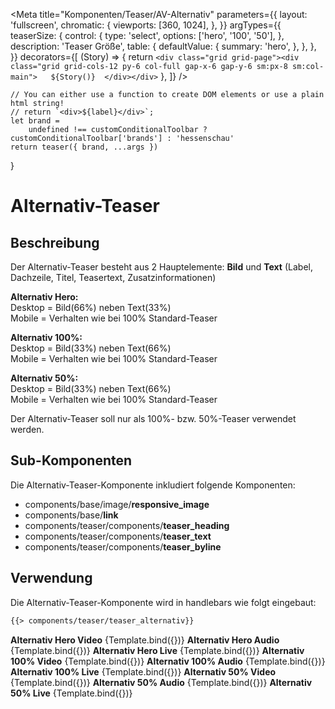 
<Meta
    title="Komponenten/Teaser/AV-Alternativ"
    parameters={{
        layout: 'fullscreen',
        chromatic: {
            viewports: [360, 1024],
        },
    }}
    argTypes={{
        teaserSize: {
            control: {
                type: 'select',
                options: ['hero', '100', '50'],
            },
            description: 'Teaser Größe',
            table: {
                defaultValue: {
                    summary: 'hero',
                },
            },
        },
    }}
    decorators={[
        (Story) => {
            return `<div class="grid grid-page"><div class="grid grid-cols-12 py-6 col-full gap-x-6 gap-y-6 sm:px-8 sm:col-main">  
                ${Story()} 
                </div></div>`
        },
    ]}
/>

    // You can either use a function to create DOM elements or use a plain html string!
    // return `<div>${label}</div>`;
    let brand =
        undefined !== customConditionalToolbar ? customConditionalToolbar['brands'] : 'hessenschau'
    return teaser({ brand, ...args })
}

# Alternativ-Teaser

## Beschreibung

Der Alternativ-Teaser besteht aus 2 Hauptelemente: <b>Bild</b> und <b>Text</b> (Label, Dachzeile, Titel, Teasertext, Zusatzinformationen)

<b>Alternativ Hero:</b> <br />
Desktop = Bild(66%) neben Text(33%) <br />
Mobile = Verhalten wie bei 100% Standard-Teaser <br />

<b>Alternativ 100%:</b> <br />
Desktop = Bild(33%) neben Text(66%) <br />
Mobile = Verhalten wie bei 100% Standard-Teaser <br />

<b>Alternativ 50%:</b> <br />
Desktop = Bild(33%) neben Text(66%) <br />
Mobile = Verhalten wie bei 100% Standard-Teaser <br />

Der Alternativ-Teaser soll nur als 100%- bzw. 50%-Teaser verwendet werden.

## Sub-Komponenten

Die Alternativ-Teaser-Komponente inkludiert folgende Komponenten:

<ul>
    <li>
        components/base/image/<b>responsive_image</b>
    </li>
    <li>
        components/base/<b>link</b>
    </li>
    <li>
        components/teaser/components/<b>teaser_heading</b>
    </li>
    <li>
        components/teaser/components/<b>teaser_text</b>
    </li>
    <li>
        components/teaser/components/<b>teaser_byline</b>
    </li>
</ul>

## Verwendung

Die Alternativ-Teaser-Komponente wird in handlebars wie folgt eingebaut:

```html
{{> components/teaser/teaser_alternativ}}
```

<Preview withToolbar>
    <b>Alternativ Hero Video</b>
    <Story name="Alternativ Hero Video" args={heroTeaser_video.logicItem.includeModel}>
        {Template.bind({})}
    </Story>
    <b>Alternativ Hero Audio</b>
    <Story name="Alternativ Hero Audio" args={heroTeaser_audio.logicItem.includeModel}>
        {Template.bind({})}
    </Story>
    <b>Alternativ Hero Live</b>
    <Story name="Alternativ Hero Live" args={heroTeaser_live.logicItem.includeModel}>
        {Template.bind({})}
    </Story>
    <b>Alternativ 100% Video</b>
    <Story name="Alternativ 100 Video" args={teaser100_video.logicItem.includeModel}>
        {Template.bind({})}
    </Story>
    <b>Alternativ 100% Audio</b>
    <Story name="Alternativ 100 Audio" args={teaser100_audio.logicItem.includeModel}>
        {Template.bind({})}
    </Story>
    <b>Alternativ 100% Live</b>
    <Story name="Alternativ 100 Live" args={teaser100_live.logicItem.includeModel}>
        {Template.bind({})}
    </Story>
    <b>Alternativ 50% Video</b>
    <Story name="Alternativ 50 Video" args={teaser50_video.logicItem.includeModel}>
        {Template.bind({})}
    </Story>
    <b>Alternativ 50% Audio</b>
    <Story name="Alternativ 50 Audio" args={teaser50_audio.logicItem.includeModel}>
        {Template.bind({})}
    </Story>
    <b>Alternativ 50% Live</b>
    <Story name="Alternativ 50 Live" args={teaser50_live.logicItem.includeModel}>
        {Template.bind({})}
    </Story>
</Preview>
